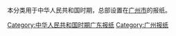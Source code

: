 本分类用于中华人民共和国时期，总部设置在[[广州市|广州市]]的报纸。

[[Category:中华人民共和国时期广东报纸|Category:中华人民共和国时期广东报纸]]
[[Category:广州报纸|Category:广州报纸]]